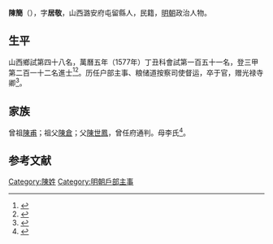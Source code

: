 {{Otheruses|other=名为陈简的其他人物|陳蘭 (東漢)}}
{{Otheruses|other=名为陈居敬的其他人物|陈居敬}}
{{明清人物信息框
| 姓名 = 陳簡
| 原名 =
| 圖片名稱= 
| 圖片大小 =
| 圖片說明 = 
| 最高職務 =
| 國家 = 大明 
| 爵位 =
| 籍貫 = 山西潞安府屯留縣
| 族裔 = 
| 旗籍 = 
| 字號 = 
| 諡號 =
| 出生日期 =
| 出生地點 =山西潞安府屯留縣
| 逝世日期 = 
| 逝世地點 =
| 墓葬 =
| 配偶 = 
| 親屬 = 
| 出身 =
* 萬曆五年丁丑科進士
| 經歷 =
| 著作 =  
}}
'''陳簡'''（{{bd|？||？|catIdx=}}），字'''居敬'''，山西潞安府屯留縣人，民籍，[[明朝|明朝]]政治人物。

== 生平 ==
山西鄉試第四十八名，萬曆五年（1577年）丁丑科會試第一百五十一名，登三甲第二百一十二名進士<ref>{{Cite book|title=《皇明贡举考》卷五|last=（明）[[张朝瑞|张朝瑞]]|first=|publisher=《续修四库全书》史部第828册|year=|isbn=|location=|pages=}}</ref><ref>{{Cite book|title=贡举志五种 上|last=鲁小俊，江俊伟著|first=|publisher=武汉：武汉大学出版社|year=2009|isbn=978-7-307-07043-1|location=|pages=}}</ref>。历任户部主事、粮储道按察司使督运，卒于官，赠光禄寺卿<ref>{{cite news|author=长治市地方志办公室|title=屯留县进士名录|url=http://www.dfz.changzhi.gov.cn/960rn.jsp?urltype=news.NewsContentUrl&wbnewsid=231919&wbtreeid=21514|accessdate=2013-08-16|newspaper=长治市情网|date=2012年5月17日|deadurl=yes|archiveurl=https://web.archive.org/web/20130818211945/http://www.dfz.changzhi.gov.cn/960rn.jsp?urltype=news.NewsContentUrl&wbnewsid=231919&wbtreeid=21514|archivedate=2013年8月18日}}</ref>。

== 家族 ==
曾祖[[陳甫|陳甫]]；祖父[[陳倉|陳倉]]；父[[陳世鳳|陳世鳳]]，曾任府通判。母李氏<ref>{{Cite book|title=天一阁藏明代科举录选刊 登科录 点校本|last=龚延明主编|first=|publisher=宁波出版社|year=2016|isbn=978-7-5526-2320-8|location=宁波|pages=|quote=《天一閣藏明代科舉錄選刊.登科錄》之《萬曆五年丁丑科登科錄》}}</ref>。

==参考文献==
{{reflist}}

{{萬曆五年丁丑科殿試金榜}}

{{Authority control}}

{{DEFAULTSORT:}}
[[Category:陳姓|Category:陳姓]]
[[Category:明朝戶部主事|Category:明朝戶部主事]]


{{明朝人物小作品}}